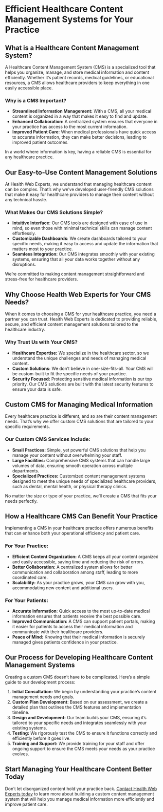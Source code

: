 # Efficient Healthcare Content Management Systems for Your Practice

## What is a Healthcare Content Management System?

A Healthcare Content Management System (CMS) is a specialized tool that helps you organize, manage, and store medical information and content efficiently. Whether it’s patient records, medical guidelines, or educational resources, a CMS allows healthcare providers to keep everything in one easily accessible place.

### Why is a CMS Important?

- **Streamlined Information Management:** With a CMS, all your medical content is organized in a way that makes it easy to find and update.
- **Enhanced Collaboration:** A centralized system ensures that everyone in your practice has access to the most current information.
- **Improved Patient Care:** When medical professionals have quick access to accurate information, they can make better decisions, leading to improved patient outcomes.

In a world where information is key, having a reliable CMS is essential for any healthcare practice.

## Our Easy-to-Use Content Management Solutions

At Health Web Experts, we understand that managing healthcare content can be complex. That’s why we’ve developed user-friendly CMS solutions that make it easy for healthcare providers to manage their content without any technical hassle.

### What Makes Our CMS Solutions Simple?

- **Intuitive Interface:** Our CMS tools are designed with ease of use in mind, so even those with minimal technical skills can manage content effortlessly.
- **Customizable Dashboards:** We create dashboards tailored to your specific needs, making it easy to access and update the information that matters most to your practice.
- **Seamless Integration:** Our CMS integrates smoothly with your existing systems, ensuring that all your data works together without any disruptions.

We’re committed to making content management straightforward and stress-free for healthcare providers.

## Why Choose Health Web Experts for Your CMS Needs?

When it comes to choosing a CMS for your healthcare practice, you need a partner you can trust. Health Web Experts is dedicated to providing reliable, secure, and efficient content management solutions tailored to the healthcare industry.

### Why Trust Us with Your CMS?

- **Healthcare Expertise:** We specialize in the healthcare sector, so we understand the unique challenges and needs of managing medical content.
- **Custom Solutions:** We don’t believe in one-size-fits-all. Your CMS will be custom-built to fit the specific needs of your practice.
- **Security Focused:** Protecting sensitive medical information is our top priority. Our CMS solutions are built with the latest security features to ensure your data is safe.

## Custom CMS for Managing Medical Information

Every healthcare practice is different, and so are their content management needs. That’s why we offer custom CMS solutions that are tailored to your specific requirements.

### Our Custom CMS Services Include:

- **Small Practices:** Simple, yet powerful CMS solutions that help you manage your content without overwhelming your staff.
- **Large Facilities:** Comprehensive CMS systems that can handle large volumes of data, ensuring smooth operation across multiple departments.
- **Specialized Practices:** Customized content management systems designed to meet the unique needs of specialized healthcare providers, such as dental, mental health, or physical therapy clinics.

No matter the size or type of your practice, we’ll create a CMS that fits your needs perfectly.

## How a Healthcare CMS Can Benefit Your Practice

Implementing a CMS in your healthcare practice offers numerous benefits that can enhance both your operational efficiency and patient care.

### For Your Practice:

- **Efficient Content Organization:** A CMS keeps all your content organized and easily accessible, saving time and reducing the risk of errors.
- **Better Collaboration:** A centralized system allows for better communication and collaboration among staff, leading to more coordinated care.
- **Scalability:** As your practice grows, your CMS can grow with you, accommodating new content and additional users.

### For Your Patients:

- **Accurate Information:** Quick access to the most up-to-date medical information ensures that patients receive the best possible care.
- **Improved Communication:** A CMS can support patient portals, making it easier for patients to access their medical information and communicate with their healthcare providers.
- **Peace of Mind:** Knowing that their medical information is securely managed gives patients confidence in your practice.

## Our Process for Developing Healthcare Content Management Systems

Creating a custom CMS doesn’t have to be complicated. Here’s a simple guide to our development process:

1. **Initial Consultation:** We begin by understanding your practice’s content management needs and goals.
2. **Custom Plan Development:** Based on our assessment, we create a detailed plan that outlines the CMS features and implementation timeline.
3. **Design and Development:** Our team builds your CMS, ensuring it’s tailored to your specific needs and integrates seamlessly with your existing systems.
4. **Testing:** We rigorously test the CMS to ensure it functions correctly and efficiently before it goes live.
5. **Training and Support:** We provide training for your staff and offer ongoing support to ensure the CMS meets your needs as your practice evolves.

## Start Managing Your Healthcare Content Better Today

Don’t let disorganized content hold your practice back. [Contact Health Web Experts today](#) to learn more about building a custom content management system that will help you manage medical information more efficiently and improve patient care.
